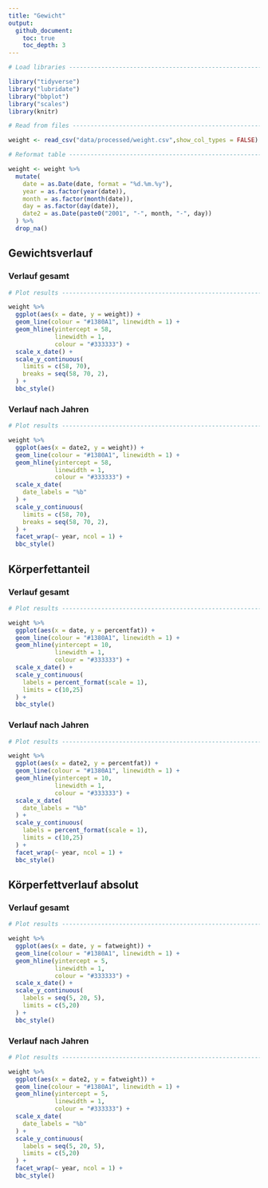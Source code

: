```yaml
---
title: "Gewicht"
output:
  github_document:
    toc: true
    toc_depth: 3
---
```


```r

# Load libraries ----------------------------------------------------------

library("tidyverse")
library("lubridate")
library("bbplot")
library("scales")
library(knitr)

# Read from files ---------------------------------------------------------

weight <- read_csv("data/processed/weight.csv",show_col_types = FALSE)

# Reformat table ----------------------------------------------------------

weight <- weight %>%
  mutate(
    date = as.Date(date, format = "%d.%m.%y"),
    year = as.factor(year(date)),
    month = as.factor(month(date)),
    day = as.factor(day(date)),
    date2 = as.Date(paste0("2001", "-", month, "-", day))
  ) %>%
  drop_na()
```

## Gewichtsverlauf

### Verlauf gesamt

```r

# Plot results ------------------------------------------------------------

weight %>%
  ggplot(aes(x = date, y = weight)) +
  geom_line(colour = "#1380A1", linewidth = 1) +
  geom_hline(yintercept = 58,
             linewidth = 1,
             colour = "#333333") +
  scale_x_date() +
  scale_y_continuous(
    limits = c(58, 70),
    breaks = seq(58, 70, 2),
  ) +
  bbc_style()
```

### Verlauf nach Jahren

```r

# Plot results ------------------------------------------------------------

weight %>%
  ggplot(aes(x = date2, y = weight)) +
  geom_line(colour = "#1380A1", linewidth = 1) +
  geom_hline(yintercept = 58,
             linewidth = 1,
             colour = "#333333") +
  scale_x_date(
    date_labels = "%b"
  ) +
  scale_y_continuous(
    limits = c(58, 70),
    breaks = seq(58, 70, 2),
  ) +
  facet_wrap(~ year, ncol = 1) +
  bbc_style()
```

## Körperfettanteil

### Verlauf gesamt

```r
# Plot results ------------------------------------------------------------

weight %>%
  ggplot(aes(x = date, y = percentfat)) +
  geom_line(colour = "#1380A1", linewidth = 1) +
  geom_hline(yintercept = 10,
             linewidth = 1,
             colour = "#333333") +
  scale_x_date() +
  scale_y_continuous(
    labels = percent_format(scale = 1),
    limits = c(10,25)
  ) +
  bbc_style()
```

### Verlauf nach Jahren

```r
# Plot results ------------------------------------------------------------

weight %>%
  ggplot(aes(x = date2, y = percentfat)) +
  geom_line(colour = "#1380A1", linewidth = 1) +
  geom_hline(yintercept = 10,
             linewidth = 1,
             colour = "#333333") +
  scale_x_date(
    date_labels = "%b"
  ) +
  scale_y_continuous(
    labels = percent_format(scale = 1),
    limits = c(10,25)
  ) +
  facet_wrap(~ year, ncol = 1) +
  bbc_style()
```

## Körperfettverlauf absolut

### Verlauf gesamt

```r
# Plot results ------------------------------------------------------------

weight %>%
  ggplot(aes(x = date, y = fatweight)) +
  geom_line(colour = "#1380A1", linewidth = 1) +
  geom_hline(yintercept = 5,
             linewidth = 1,
             colour = "#333333") +
  scale_x_date() +
  scale_y_continuous(
    labels = seq(5, 20, 5),
    limits = c(5,20)
  ) +
  bbc_style()
```

### Verlauf nach Jahren

```r
# Plot results ------------------------------------------------------------

weight %>%
  ggplot(aes(x = date2, y = fatweight)) +
  geom_line(colour = "#1380A1", linewidth = 1) +
  geom_hline(yintercept = 5,
             linewidth = 1,
             colour = "#333333") +
  scale_x_date(
    date_labels = "%b"
  ) +
  scale_y_continuous(
    labels = seq(5, 20, 5),
    limits = c(5,20)
  ) +
  facet_wrap(~ year, ncol = 1) +
  bbc_style()
```